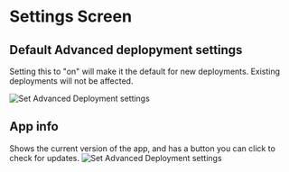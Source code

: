 # Settings Screen

## Default Advanced deplopyment settings

Setting this to "on" will make it the default for new deployments. Existing deployments will not be affected.

![Set Advanced Deployment settings](/img/ottodeploy/advanced-settings-default.png)

## App info

Shows the current version of the app, and has a button you can click to check for updates.
![Set Advanced Deployment settings](/img/ottodeploy/appinfo.png)
